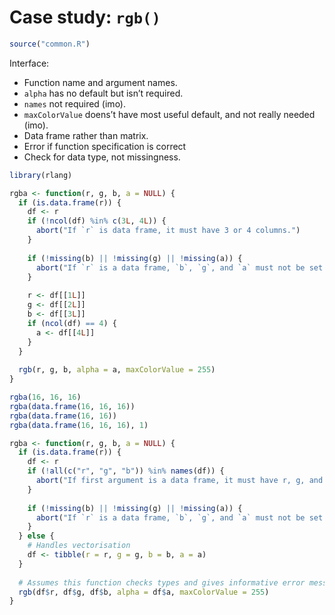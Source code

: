 # Case study: `rgb()` {#cs-rgb}

```r
source("common.R")
```

Interface:

-   Function name and argument names.
-   `alpha` has no default but isn't required.
-   `names` not required (imo).
-   `maxColorValue` doens't have most useful default, and not really needed (imo).
-   Data frame rather than matrix.
-   Error if function specification is correct
-   Check for data type, not missingness.

```r
library(rlang)

rgba <- function(r, g, b, a = NULL) {
  if (is.data.frame(r)) {
    df <- r
    if (!ncol(df) %in% c(3L, 4L)) {
      abort("If `r` is data frame, it must have 3 or 4 columns.")
    }
    
    if (!missing(b) || !missing(g) || !missing(a)) {
      abort("If `r` is a data frame, `b`, `g`, and `a` must not be set.")
    }
    
    r <- df[[1L]]
    g <- df[[2L]]
    b <- df[[3L]]
    if (ncol(df) == 4) {
      a <- df[[4L]]
    }
  }
  
  rgb(r, g, b, alpha = a, maxColorValue = 255)
}

rgba(16, 16, 16)
rgba(data.frame(16, 16, 16))
rgba(data.frame(16, 16))
rgba(data.frame(16, 16, 16), 1)
```

```r
rgba <- function(r, g, b, a = NULL) {
  if (is.data.frame(r)) {
    df <- r
    if (!all(c("r", "g", "b")) %in% names(df)) {
      abort("If first argument is a data frame, it must have r, g, and b columns.")
    }
    
    if (!missing(b) || !missing(g) || !missing(a)) {
      abort("If `r` is a data frame, `b`, `g`, and `a` must not be set.")
    }
  } else {
    # Handles vectorisation
    df <- tibble(r = r, g = g, b = b, a = a) 
  }
  
  # Assumes this function checks types and gives informative error messages
  rgb(df$r, df$g, df$b, alpha = df$a, maxColorValue = 255)
}
```

